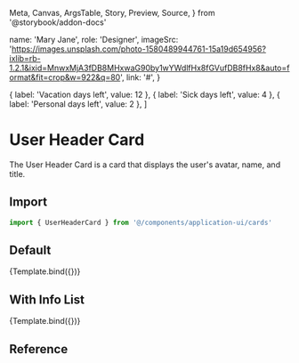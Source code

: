   Meta,
  Canvas,
  ArgsTable,
  Story,
  Preview,
  Source,
} from '@storybook/addon-docs'

<Meta
  title="Application UI/Cards/User Header Card"
  component={UserHeaderCard}
/>

  name: 'Mary Jane',
  role: 'Designer',
  imageSrc:
    'https://images.unsplash.com/photo-1580489944761-15a19d654956?ixlib=rb-1.2.1&ixid=MnwxMjA3fDB8MHxwaG90by1wYWdlfHx8fGVufDB8fHx8&auto=format&fit=crop&w=922&q=80',
  link: '#',
}


  { label: 'Vacation days left', value: 12 },
  { label: 'Sick days left', value: 4 },
  { label: 'Personal days left', value: 2 },
]


# User Header Card

The User Header Card is a card that displays the user's avatar, name, and title.

## Import

```js
import { UserHeaderCard } from '@/components/application-ui/cards'
```

## Default

<Canvas>
  <Story
    name="Default"
    args={{
      user,
      cardTopText,
    }}
  >
    {Template.bind({})}
  </Story>
</Canvas>

## With Info List

<Canvas>
  <Story
    name="With Info List"
    args={{
      user,
      cardTopText,
      cardList,
    }}
  >
    {Template.bind({})}
  </Story>
</Canvas>

## Reference

<ArgsTable of={UserHeaderCard} />
